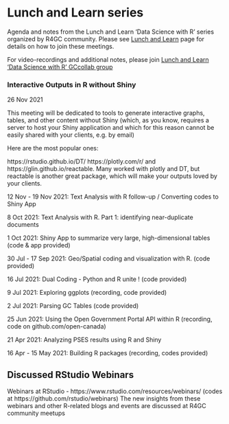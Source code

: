 



# Lunch and Learn series

Agenda and notes from  the Lunch and Learn 'Data Science with R' series organized by  R4GC community. 
Please see [Lunch and Learn](index.html#lunch-and-learn-meetups) page for details on how to join these meetings.

For video-recordings and additional notes, please join [Lunch and Learn 'Data Science with R' GCcollab group](https://gccollab.ca/groups/about/7855030) 



### Interactive Outputs in R without Shiny {-}

26 Nov 2021

This meeting will be dedicated to tools to generate interactive graphs, tables, and other content without Shiny (which, as you know, requires a server to host your Shiny application and which for this reason cannot be easily shared with your clients, e.g. by email)


Here are the most popular ones:

https://rstudio.github.io/DT/ 
https://plotly.com/r/ and 
https://glin.github.io/reactable.
Many worked with plotly and DT, but reactable is another great package, which will make your outputs loved by your clients. 

12 Nov - 19 Nov 2021: 
Text Analysis with R follow-up / Converting codes to Shiny App

8 Oct 2021: 
Text Analysis with R. Part 1: identifying near-duplicate documents

1 Oct 2021: 
Shiny App to summarize very large, high-dimensional tables (code & app provided)

30 Jul - 17 Sep 2021: 
Geo/Spatial coding and visualization with R. (code provided)

16 Jul 2021: 
Dual Coding - Python and R unite ! (code provided)

9 Jul 2021: 
Exploring ggplots (recording, code provided)

2 Jul 2021: 
Parsing GC Tables (code provided)



25 Jun 2021: 
Using the Open Government Portal API within R (recording, code on github.com/open-canada)

21 Apr 2021: 
Analyzing PSES results using R and Shiny

16 Apr - 15 May 2021: 
Building R packages (recording, codes provided)


## Discussed  RStudio Webinars

Webinars at RStudio - https://www.rstudio.com/resources/webinars/ (codes at https://github.com/rstudio/webinars)
The new insights from these webinars and other R-related blogs and events are discussed at R4GC community meetups



<!-- # (PART) Q & A -->


<!-- # (APPENDIX) Appendix {-} -->

<!-- ##  Video recordings -->


